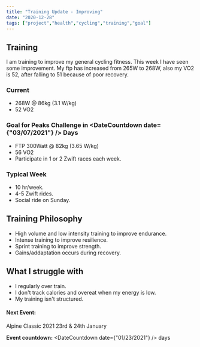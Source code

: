 ```yaml
---
title: "Training Update - Improving"
date: "2020-12-28"
tags: ["project","health","cycling","training","goal"]
---
```


## Training
I am training to improve my general cycling fitness. This week I have seen some improvement. My ftp has increased from 265W to 268W, also my VO2 is 52, after falling to 51 because of poor recovery. 

### Current
 - 268W @ 86kg (3.1 W/kg)
 - 52 VO2
 
### Goal for Peaks Challenge in <DateCountdown date={"03/07/2021"} /> Days
- FTP 300Watt @ 82kg (3.65 W/kg)
- 56 VO2
- Participate in 1 or 2 Zwift races each week.

### Typical Week
- 10 hr/week.
- 4-5 Zwift rides.
- Social ride on Sunday.

## Training Philosophy
- High volume and low intensity training to improve endurance.
- Intense training to improve resilience.
- Sprint training to improve strength.
- Gains/addaptation occurs during recovery.

## What I struggle with
- I regularly over train.
- I don't track calories and overeat when my energy is low.
- My training isn't structured.


#### Next Event:
Alpine Classic 2021 23rd & 24th January

**Event countdown:** <DateCountdown date={"01/23/2021"} /> days
